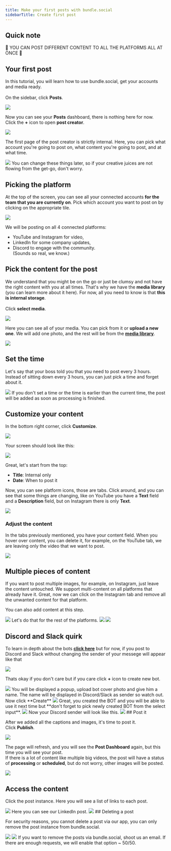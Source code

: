 ```yaml
---
title: Make your first posts with bundle.social
sidebarTitle: Create first post
---
```


## Quick note

<Warning>
🥺 YOU CAN POST DIFFERENT CONTENT TO ALL THE PLATFORMS ALL AT ONCE 🥴
</Warning>

## Your first post

In this tutorial, you will learn how to use bundle.social, get your accounts and media ready. <br /> <br />
On the sidebar, click **Posts**.

<Frame type='glass'>
  <img src='/images/knowledge/posts/001_first_post.png' />
</Frame>

Now you can see your **Posts** dashboard, there is nothing here for now. <br />
Click the **+** icon to open **post creator**.

<Frame type='glass'>
  <img src='/images/knowledge/posts/002_first_post.png' />
</Frame>

The first page of the post creator is strictly internal. Here, you can pick what account you're going to post on, what content you're going to post, and at what time.

<Frame type='glass'>
  <img src='/images/knowledge/posts/003_first_post.png' />
</Frame>
<Note>
  You can change these things later, so if your creative juices are not flowing
  from the get-go, don't worry.
</Note>

## Picking the platform

At the top of the screen, you can see all your connected accounts **for the team that you are currently on**. Pick which account you want to post on by clicking on the appropriate tile.

<Frame type='glass'>
  <img src='/images/knowledge/posts/004_first_post.png' />
</Frame>

We will be posting on all 4 connected platforms:

- YouTube and Instagram for video,
- LinkedIn for some company updates,
- Discord to engage with the community. <br/>
  (Sounds so real, we know.)

## Pick the content for the post

We understand that you might be on the go or just be clumsy and not have the right content with you at all times. That's why we have the **media library** (you can learn more about it here). For now, all you need to know is that **this is internal storage**. <br /> <br />
Click **select media**.

<Frame type='glass'>
  <img src='/images/knowledge/posts/005_first_post.png' />
</Frame>

Here you can see all of your media. You can pick from it or **upload a new one**. We will add one photo, and the rest will be from the [**media library**](/link/to/media).

<Frame type='glass'>
  <img src='/images/knowledge/posts/006_first_post.png' />
</Frame>

## Set the time

Let's say that your boss told you that you need to post every 3 hours. Instead of sitting down every 3 hours, you can just pick a time and forget about it.

<Frame type='glass'>
  <img src='/images/knowledge/posts/007_first_post.png' />
</Frame>

<Tip>
  If you don't set a time or the time is earlier than the current time, the post
  will be added as soon as processing is finished.
</Tip>

## Customize your content

In the bottom right corner, click **Customize**.

<Frame type='glass'>
  <img src='/images/knowledge/posts/008_first_post.png' />
</Frame>

Your screen should look like this:

<Frame type='glass'>
  <img src='/images/knowledge/posts/009_first_post.png' />
</Frame>

Great, let's start from the top:

- **Title**: Internal only
- **Date**: When to post it

Now, you can see platform icons, those are tabs. Click around, and you can see that some things are changing, like on YouTube you have a **Text** field and a **Description** field, but on Instagram there is only **Text**.

<Frame type='glass'>
  <img src='/images/knowledge/posts/010_first_post.png' />
</Frame>

### Adjust the content

In the tabs previously mentioned, you have your content field. When you hover over content, you can delete it, for example, on the YouTube tab, we are leaving only the video that we want to post.

<Frame type='glass'>
  <img src='/images/knowledge/posts/011_first_post.png' />
</Frame>

## Multiple pieces of content

<Warning>
  If you want to post multiple images, for example, on Instagram, just leave the
  content untouched. We support multi-content on all platforms that already have
  it.
</Warning>
Great, now we can click on the Instagram tab and remove all the unwanted content
for that platform.

<Info>You can also add content at this step.</Info>
<Frame type='glass'>
  <img src='/images/knowledge/posts/012_first_post.png' />
</Frame>
Let's do that for the rest of the platforms.

<CardGroup cols={2}>
  <Card>
    <Frame type='glass'>
      <img src='/images/knowledge/posts/013_first_post.png' />
    </Frame>
  </Card>
  <Card>
    <Frame type='glass'>
      <img src='/images/knowledge/posts/014_first_post.png' />
    </Frame>
  </Card>
</CardGroup>

## Discord and Slack quirk

To learn in depth about the bots [**click here**](/knowledge/posts/dc-slack-bots) but for now,
if you post to Discord and Slack without changing the sender of your messege will appear like that

<Card>
  <Frame type='glass'>
    <img src='/images/knowledge/posts/021_first_post.png' />
  </Frame>
</Card>

Thats okay if you don't care but if you care click **+** icon to create new bot.

<Card>
  <Frame type='glass'>
    <img src='/images/knowledge/posts/022_first_post.png' />
  </Frame>
</Card>
You will be displayed a popup, upload bot cover photo and give him a name. The name
will be displayed in Discord/Slack as sender so watch out. <br />
Now click **Create**

<Card>
  <Frame type='glass'>
    <img src='/images/knowledge/posts/023_first_post.png' />
  </Frame>
</Card>
Great, you created the BOT and you will be able to use it next time but **don't forget
to pick newly created BOT from the select input**.

<Card>
  <Frame type='glass'>
    <img src='/images/knowledge/posts/024_first_post.png' />
  </Frame>
</Card>
Now your Discord sender will look like this.
<Card>
  <Frame type='glass'>
    <img src='/images/knowledge/posts/025_first_post.png' />
  </Frame>
</Card>
## Post it

After we added all the captions and images, it's time to post it. <br />
Click **Publish**.

<Frame type='glass'>
  <img src='/images/knowledge/posts/015_first_post.png' />
</Frame>

The page will refresh, and you will see the **Post Dashboard** again, but this time you will see your post. <br />
If there is a lot of content like multiple big videos, the post will have a status of **processing** or **scheduled**, but do not worry, other images will be posted.

<Frame type='glass'>
  <img src='/images/knowledge/posts/016_first_post.png' />
</Frame>

## Access the content

Click the post instance. Here you will see a list of links to each post.

<Frame type='glass'>
  <img src='/images/knowledge/posts/017_first_post.png' />
</Frame>
Here you can see our LinkedIn post.
<Frame type='glass'>
  <img src='/images/knowledge/posts/018_first_post.png' />
</Frame>
## Deleting a post

For security reasons, you cannot delete a post via our app, you can only remove the post instance from bundle.social.

<CardGroup cols={2}>
  <Card>
    <Frame type='glass'>
      <img src='/images/knowledge/posts/019_first_post.png' />
    </Frame>
  </Card>
  <Card>
    <Frame type='glass'>
      <img src='/images/knowledge/posts/020_first_post.png' />
    </Frame>
  </Card>
</CardGroup>
If you want to remove the posts via bundle.social, shoot us an email. If there are
enough requests, we will enable that option ~ 50/50.
